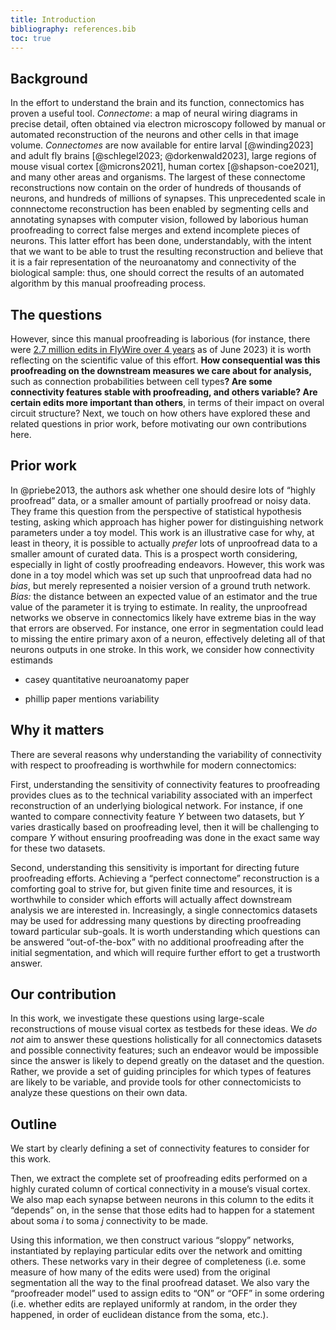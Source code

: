 ```yaml
---
title: Introduction
bibliography: references.bib
toc: true
---
```


::: justify
## Background

In the effort to understand the brain and its function, connectomics has proven a useful tool. [*Connectome*: a map of neural wiring diagrams in precise detail, often obtained via electron microscopy followed by manual or automated reconstruction of the neurons and other cells in that image volume.]{.aside} *Connectomes* are now available for entire larval [@winding2023] and adult fly brains [@schlegel2023; @dorkenwald2023], large regions of mouse visual cortex [@microns2021], human cortex [@shapson-coe2021], and many other areas and organisms. The largest of these connectome reconstructions now contain on the order of hundreds of thousands of neurons, and hundreds of millions of synapses. This unprecedented scale in connnectome reconstruction has been enabled by segmenting cells and annotating synapses with computer vision, followed by laborious human proofreading to correct false merges and extend incomplete pieces of neurons. This latter effort has been done, understandably, with the intent that we want to be able to trust the resulting reconstruction and believe that it is a fair representation of the neuroanatomy and connectivity of the biological sample: thus, one should correct the results of an automated algorithm by this manual proofreading process.

::: {.column-margin}

:::

## The questions

However, since this manual proofreading is laborious (for instance, there were [2.7 million edits in FlyWire over 4 years](https://x.com/FlyWireNews/status/1674886396564193281?s=20) as of June 2023) it is worth reflecting on the scientific value of this effort. **How consequential was this proofreading on the downstream measures we care about for analysis,** such as connection probabilities between cell types**? Are some connectivity features stable with proofreading, and others variable? Are certain edits more important than others**, in terms of their impact on overal circuit structure? Next, we touch on how others have explored these and related questions in prior work, before motivating our own contributions here.

## Prior work

In @priebe2013, the authors ask whether one should desire lots of "highly proofread" data, or a smaller amount of partially proofread or noisy data. They frame this question from the perspective of statistical hypothesis testing, asking which approach has higher power for distinguishing network parameters under a toy model. This work is an illustrative case for why, at least in theory, it is possible to actually *prefer* lots of unproofread data to a smaller amount of curated data. This is a prospect worth considering, especially in light of costly proofreading endeavors. However, this work was done in a toy model which was set up such that unproofread data had no *bias*, but merely represented a noisier version of a ground truth network. [*Bias:* the distance between an expected value of an estimator and the true value of the parameter it is trying to estimate.]{.aside} In reality, the unproofread networks we observe in connectomics likely have extreme bias in the way that errors are observed. For instance, one error in segmentation could lead to missing the entire primary axon of a neuron, effectively deleting all of that neurons outputs in one stroke. In this work, we consider how connectivity estimands

-   casey quantitative neuroanatomy paper

-   phillip paper mentions variability

## Why it matters

There are several reasons why understanding the variability of connectivity with respect to proofreading is worthwhile for modern connectomics:

First, understanding the sensitivity of connectivity features to proofreading provides clues as to the technical variability associated with an imperfect reconstruction of an underlying biological network. For instance, if one wanted to compare connectivity feature $Y$ between two datasets, but $Y$ varies drastically based on proofreading level, then it will be challenging to compare $Y$ without ensuring proofreading was done in the exact same way for these two datasets.

Second, understanding this sensitivity is important for directing future proofreading efforts. Achieving a "perfect connectome" reconstruction is a comforting goal to strive for, but given finite time and resources, it is worthwhile to consider which efforts will actually affect downstream analysis we are interested in. Increasingly, a single connectomics datasets may be used for addressing many questions by directing proofreading toward particular sub-goals. It is worth understanding which questions can be answered "out-of-the-box" with no additional proofreading after the initial segmentation, and which will require further effort to get a trustworth answer.

## Our contribution

In this work, we investigate these questions using large-scale reconstructions of mouse visual cortex as testbeds for these ideas. We *do not* aim to answer these questions holistically for all connectomics datasets and possible connectivity features; such an endeavor would be impossible since the answer is likely to depend greatly on the dataset and the question. Rather, we provide a set of guiding principles for which types of features are likely to be variable, and provide tools for other connectomicists to analyze these questions on their own data.

## Outline

We start by clearly defining a set of connectivity features to consider for this work.

Then, we extract the complete set of proofreading edits performed on a highly curated column of cortical connectivity in a mouse's visual cortex. We also map each synapse between neurons in this column to the edits it "depends" on, in the sense that those edits had to happen for a statement about soma $i$ to soma $j$ connectivity to be made.

Using this information, we then construct various "sloppy" networks, instantiated by replaying particular edits over the network and omitting others. These networks vary in their degree of completeness (i.e. some measure of how many of the edits were used) from the original segmentation all the way to the final proofread dataset. We also vary the "proofreader model" used to assign edits to "ON" or "OFF" in some ordering (i.e. whether edits are replayed uniformly at random, in the order they happened, in order of euclidean distance from the soma, etc.).
:::